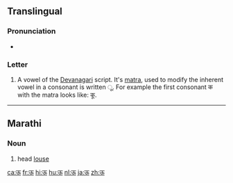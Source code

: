 {{Devanagari character info|hex=090A|name=DEVANAGARI LETTER UU|image=[[File:Deva-ū.png|100px]]}} 
==Translingual==

===Pronunciation===
* {{IPA|/uː/|lang=mul}}

===Letter===
{{mul-Deva|ū}}

# A vowel of the [[Devanagari]] script.  It's [[matra]], used to modify the inherent vowel in a consonant is written &#x0942;.  For example the first consonant क with the matra looks like: कू.

----

==Marathi==

===Noun===
{{mr-noun|tr=ū}}

# head [[louse]]

[[ca:ऊ]]
[[fr:ऊ]]
[[hi:ऊ]]
[[hu:ऊ]]
[[nl:ऊ]]
[[ja:ऊ]]
[[zh:ऊ]]